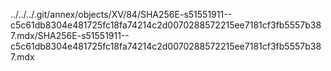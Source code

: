 ../../../.git/annex/objects/XV/84/SHA256E-s51551911--c5c61db8304e481725fc18fa74214c2d0070288572215ee7181cf3fb5557b387.mdx/SHA256E-s51551911--c5c61db8304e481725fc18fa74214c2d0070288572215ee7181cf3fb5557b387.mdx